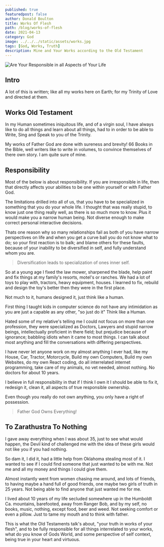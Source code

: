 ```yaml
---
published: true
featuredpost: false
author: Donald Boulton
title: Works Of Flesh
path: /blog/works-of-flesh
date: 2021-04-13
category: God
image: ../../../static/assets/works.jpg
tags: [God, Works, Truth]
description: Mine and Your Works according to the Old Testament
---
```


![Are Your Responsible in all Aspects of Your Life](../../../static/assets/virtue.jpg)

## Intro

A lot of this is written; like all my works here on Earth; for my Trinity of Love and directed at them.

## Works Old Testament

In my Human sometimes iniquitous life, and of a virgin soul, I have always like to do all things and learn about all things, had to in order to be able to Write, Sing and Speak to you of the Trinity.

My works of Father God are done with sureness and brevity! 66 Books in the Bible, well writers like to write in volumes, to convince themselves of there own story. I am quite sure of mine.

## Responsibility

Most of the below is about responsibility. If you are irresponsible in life, then that directly affects your abilities to be one within yourself or with Father God.

The limitations drilled into all of us, that you have to be specialized in something that you do your whole life. I thought that was really stupid, to know just one thing really well, as there is so much more to know. Plus it would make you a narrow human being. Not diverse enough to make correct personal interactive decisions.

Thats one reason why so many relationships fail as both of you have narrow perspectives on life and when you get a curve ball you do not know what to do; so your first reaction is to balk; and blame others for these faults, because of your inability to be diversified in self, and fully understand whom you are.

> Diversification leads to specialization of ones inner self.

So at a young age I fixed the law mower, sharpened the blade, help paint and fix things at my family's resorts, motel's or ranches. We had a lot of toys to play with, tractors, heavy equipment, houses. I learned to fix, rebuild and design the toy's better then they were in the first place.

Not much to it, humans designed it, just think like a human.

First thing I taught kids in computer science do not have any intimidation as you are just a capable as any other, "so just do it" Think like a Human.

Hated some of my relative's telling me I could not focus on more than one profession, they were specialized as Doctors, Lawyers and stupid narrow beings, intellectually proficient in there field; but prejudice because of ignorance; babbling idiots when it came to most things. I can talk about most anything and fill the conversations with differing perspectives.

I have never let anyone work on my almost anything I ever had, like my House, Car, Tractor, Motorcycle, Build my own Computers, Build my own Websites, do my own React coding, do all interrelated internet programming, take care of my animals, no vet needed, almost nothing. No doctors for about 10 years.

I believe in full responsibility in that if I think I own it I should be able to fix it, redesign it, clean it, all aspects of true responsible ownership.

Even though you really do not own anything, you only have a right of possession.

> Father God Owns Everything!

## To Zarathustra To Nothing

I gave away everything when I was about 35, just to see what would happen, the Devil kind of challenged me with the idea of these girls would not like you if you had nothing.

So dam it, I did it, had a little help from Oklahoma stealing most of it. I wanted to see if I could find someone that just wanted to be with me. Not me and all my money and things I could give them.

Almost instantly went from women chasing me around, and lots of friends, to having maybe a hand full of good friends, one maybe two girls of truth in 25 years. Not being able to find anyone that just wanted me for me.

I lived about 10 years of my life secluded somewhere up in the Humboldt Ca. mountains, barefooted, away from Ranger Bob, and by my self, no books, music, nothing, except food, beer and weed. Not seeking comfort or even a pillow. Just to tame my mouth and to think with father.

This is what the Old Testaments talk's about, "your truth in works of your flesh", and to be fully responsible for all things interrelated to your works, what do you know of Gods World, and some perspective of self context, being true in your heart and virtuous.

<WavyHr className='mt-1 mb-1 text-fuchsia-600' />

